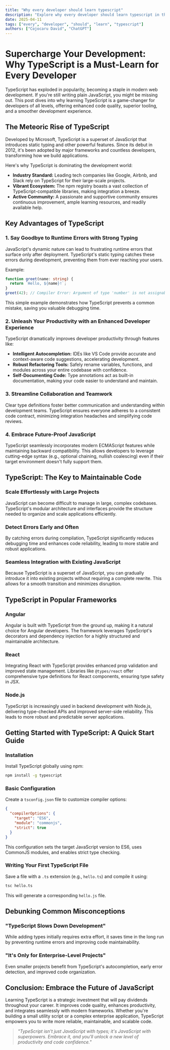 ```yaml
---
title: "Why every developer should learn typescript"
description: "Explore why every developer should learn typescript in this detailed guide, offering insights, strategies, and practical tips to enhance your understanding and application of the topic."
date: 2025-04-11
tags: ["every", "developer", "should", "learn", "typescript"]
authors: ["Cojocaru David", "ChatGPT"]
---
```


# Supercharge Your Development: Why TypeScript is a Must-Learn for Every Developer

TypeScript has exploded in popularity, becoming a staple in modern web development. If you're still writing plain JavaScript, you might be missing out. This post dives into why learning TypeScript is a game-changer for developers of all levels, offering enhanced code quality, superior tooling, and a smoother development experience.

## The Meteoric Rise of TypeScript

Developed by Microsoft, TypeScript is a superset of JavaScript that introduces static typing and other powerful features. Since its debut in 2012, it's been adopted by major frameworks and countless developers, transforming how we build applications.

Here's why TypeScript is dominating the development world:

- **Industry Standard:** Leading tech companies like Google, Airbnb, and Slack rely on TypeScript for their large-scale projects.
- **Vibrant Ecosystem:** The npm registry boasts a vast collection of TypeScript-compatible libraries, making integration a breeze.
- **Active Community:** A passionate and supportive community ensures continuous improvement, ample learning resources, and readily available help.

## Key Advantages of TypeScript

### 1. Say Goodbye to Runtime Errors with Strong Typing

JavaScript's dynamic nature can lead to frustrating runtime errors that surface only after deployment. TypeScript's static typing catches these errors during development, preventing them from ever reaching your users.

Example:

```typescript
function greet(name: string) {
  return `Hello, ${name}!`;
}
greet(42); // Compiler Error: Argument of type 'number' is not assignable to parameter of type 'string'.
```

This simple example demonstrates how TypeScript prevents a common mistake, saving you valuable debugging time.

### 2. Unleash Your Productivity with an Enhanced Developer Experience

TypeScript dramatically improves developer productivity through features like:

- **Intelligent Autocompletion:** IDEs like VS Code provide accurate and context-aware code suggestions, accelerating development.
- **Robust Refactoring Tools:** Safely rename variables, functions, and modules across your entire codebase with confidence.
- **Self-Documenting Code:** Type annotations act as built-in documentation, making your code easier to understand and maintain.

### 3. Streamline Collaboration and Teamwork

Clear type definitions foster better communication and understanding within development teams. TypeScript ensures everyone adheres to a consistent code contract, minimizing integration headaches and simplifying code reviews.

### 4. Embrace Future-Proof JavaScript

TypeScript seamlessly incorporates modern ECMAScript features while maintaining backward compatibility. This allows developers to leverage cutting-edge syntax (e.g., optional chaining, nullish coalescing) even if their target environment doesn't fully support them.

## TypeScript: The Key to Maintainable Code

### Scale Effortlessly with Large Projects

JavaScript can become difficult to manage in large, complex codebases. TypeScript's modular architecture and interfaces provide the structure needed to organize and scale applications efficiently.

### Detect Errors Early and Often

By catching errors during compilation, TypeScript significantly reduces debugging time and enhances code reliability, leading to more stable and robust applications.

### Seamless Integration with Existing JavaScript

Because TypeScript is a superset of JavaScript, you can gradually introduce it into existing projects without requiring a complete rewrite. This allows for a smooth transition and minimizes disruption.

## TypeScript in Popular Frameworks

### Angular

Angular is built with TypeScript from the ground up, making it a natural choice for Angular developers. The framework leverages TypeScript's decorators and dependency injection for a highly structured and maintainable architecture.

### React

Integrating React with TypeScript provides enhanced prop validation and improved state management. Libraries like `@types/react` offer comprehensive type definitions for React components, ensuring type safety in JSX.

### Node.js

TypeScript is increasingly used in backend development with Node.js, delivering type-checked APIs and improved server-side reliability. This leads to more robust and predictable server applications.

## Getting Started with TypeScript: A Quick Start Guide

### Installation

Install TypeScript globally using npm:

```bash
npm install -g typescript
```

### Basic Configuration

Create a `tsconfig.json` file to customize compiler options:

```json
{
  "compilerOptions": {
    "target": "ES6",
    "module": "commonjs",
    "strict": true
  }
}
```

This configuration sets the target JavaScript version to ES6, uses CommonJS modules, and enables strict type checking.

### Writing Your First TypeScript File

Save a file with a `.ts` extension (e.g., `hello.ts`) and compile it using:

```bash
tsc hello.ts
```

This will generate a corresponding `hello.js` file.

## Debunking Common Misconceptions

### "TypeScript Slows Down Development"

While adding types initially requires extra effort, it saves time in the long run by preventing runtime errors and improving code maintainability.

### "It's Only for Enterprise-Level Projects"

Even smaller projects benefit from TypeScript's autocompletion, early error detection, and improved code organization.

## Conclusion: Embrace the Future of JavaScript

Learning TypeScript is a strategic investment that will pay dividends throughout your career. It improves code quality, enhances productivity, and integrates seamlessly with modern frameworks. Whether you're building a small utility script or a complex enterprise application, TypeScript empowers you to write more reliable, maintainable, and scalable code.

> _"TypeScript isn't just JavaScript with types; it's JavaScript with superpowers. Embrace it, and you'll unlock a new level of productivity and code confidence."_
